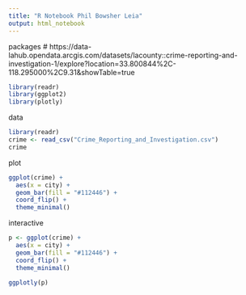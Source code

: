 ```yaml
---
title: "R Notebook Phil Bowsher Leia"
output: html_notebook
---
```


packages
# https://data-lahub.opendata.arcgis.com/datasets/lacounty::crime-reporting-and-investigation-1/explore?location=33.800844%2C-118.295000%2C9.31&showTable=true

```r
library(readr)
library(ggplot2)
library(plotly)
```

data

```r
library(readr)
crime <- read_csv("Crime_Reporting_and_Investigation.csv")
crime
```

plot

```r
ggplot(crime) +
  aes(x = city) +
  geom_bar(fill = "#112446") +
  coord_flip() +
  theme_minimal()
```

interactive

```r
p <- ggplot(crime) +
  aes(x = city) +
  geom_bar(fill = "#112446") +
  coord_flip() +
  theme_minimal()

ggplotly(p)
```

